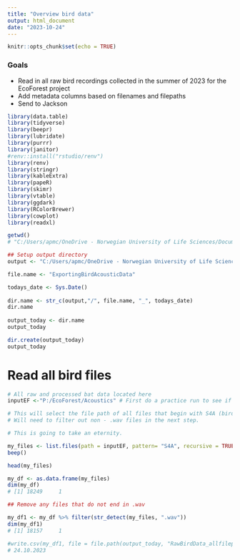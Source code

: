 ```yaml
---
title: "Overview bird data"
output: html_document
date: "2023-10-24"
---
```


```r
knitr::opts_chunk$set(echo = TRUE)
```

### Goals 

- Read in all raw bird recordings collected in the summer of 2023 for the EcoForest project
- Add metadata columns based on filenames and filepaths 
- Send to Jackson 


```r
library(data.table)
library(tidyverse)
library(beepr)
library(lubridate)
library(purrr)
library(janitor)
#renv::install("rstudio/renv")
library(renv)
library(stringr)
library(kableExtra)
library(papeR)
library(skimr)
library(vtable)
library(ggdark)
library(RColorBrewer)
library(cowplot)
library(readxl)

getwd()
# "C:/Users/apmc/OneDrive - Norwegian University of Life Sciences/Documents/1. PhD_Main/GitHub_link/EcoForest/EF"

## Setup output directory 
output <- "C:/Users/apmc/OneDrive - Norwegian University of Life Sciences/5. EcoForest/Data/Acoustics/Bat Acoustic Data/ROutputs"

file.name <- "ExportingBirdAcousticData"

todays_date <- Sys.Date()
 
dir.name <- str_c(output,"/", file.name, "_", todays_date)
dir.name
 
output_today <- dir.name
output_today

dir.create(output_today)
output_today

```

# Read all bird files 
```r
# All raw and processed bat data located here 
inputEF <-"P:/EcoForest/Acoustics" # First do a practice run to see if a combination of patterns can be used

# This will select the file path of all files that begin with S4A (bird acoustic data) 
# Will need to filter out non - .wav files in the next step. 

# This is going to take an eternity.

my_files <- list.files(path = inputEF, pattern= "S4A", recursive = TRUE) 
beep()

head(my_files)

my_df <- as.data.frame(my_files)
dim(my_df)
# [1] 18249     1

## Remove any files that do not end in .wav 

my_df1 <- my_df %>% filter(str_detect(my_files, ".wav"))
dim(my_df1)
# [1] 18157     1

#write.csv(my_df1, file = file.path(output_today, "RawBirdData_allfilepaths.csv"))
# 24.10.2023


```


